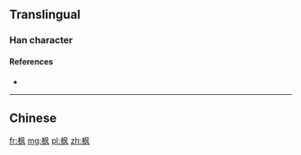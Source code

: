 {{also|楓}}
==Translingual==

===Han character===
{{Han char|rn=75|rad=木|as=04|sn=8|four=|canj=木竹弓大 (DHNK)|ids=⿰[[木]][[风]]}}

====References====
* {{Han ref|kx=0517.011|hdz=21173.130|uh=67AB|ud=26539}}

----

==Chinese==
{{zh-see|楓}}

[[fr:枫]]
[[mg:枫]]
[[pl:枫]]
[[zh:枫]]